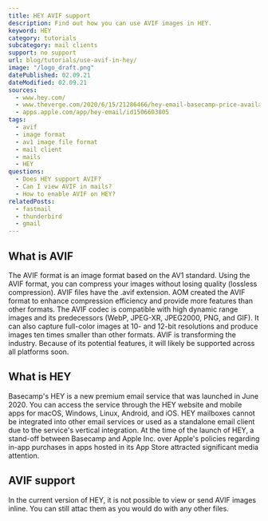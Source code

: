 ```yaml
---
title: HEY AVIF support
description: Find out how you can use AVIF images in HEY.
keyword: HEY
category: tutorials
subcategory: mail clients
support: no support
url: blog/tutorials/use-avif-in-hey/
image: "/logo_draft.png"
datePublished: 02.09.21
dateModified: 02.09.21
sources:
  - www.hey.com/
  - www.theverge.com/2020/6/15/21286466/hey-email-basecamp-price-availability-platforms-launch
  - apps.apple.com/app/hey-email/id1506603805
tags:
  - avif
  - image format
  - av1 image file format
  - mail client
  - mails
  - HEY
questions:
  - Does HEY support AVIF?
  - Can I view AVIF in mails?
  - How to enable AVIF on HEY?
relatedPosts:
  - fastmail
  - thunderbird
  - gmail
---
```


## What is AVIF

The AVIF format is an image format based on the AV1 standard. Using the AVIF format, you can compress your images without losing quality (lossless compression). AVIF files have the .avif extension. AOM created the AVIF format to enhance compression efficiency and provide more features than other formats. The AVIF codec is compatible with high dynamic range images and its predecessors (WebP, JPEG-XR, JPEG2000, PNG, and GIF). It can also capture full-color images at 10- and 12-bit resolutions and produce images ten times smaller than other formats. AVIF is transforming the industry. Because of its potential features, it will likely be supported across all platforms soon.

## What is HEY

Basecamp's HEY is a new premium email service that was launched in June 2020. You can access the service through the HEY website and mobile apps for macOS, Windows, Linux, Android, and iOS. HEY mailboxes cannot be integrated into other email services or used as a standalone email client due to the service's vertical integration. At the time of the launch of HEY, a stand-off between Basecamp and Apple Inc. over Apple's policies regarding in-app purchases in apps hosted in its App Store attracted significant media attention.

## AVIF support

In the current version of HEY, it is not possible to view or send AVIF images inline. You can still attac them as you would do with any other files.
